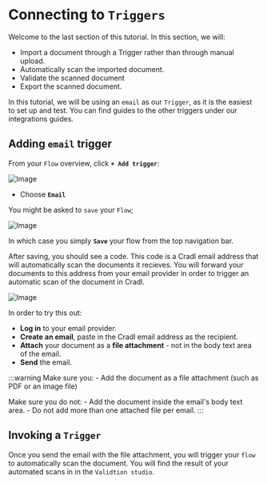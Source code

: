 # Connecting to `Triggers`
Welcome to the last section of this tutorial. In this section, we will:
- Import a document through a Trigger rather than through manual upload.
- Automatically scan the imported document.
- Validate the scanned document
- Export the scanned document. 

In this tutorial, we will be using an `email` as our `Trigger`, as it is the easiest to set up and test. You can find guides to the other triggers under our integrations guides. 

## Adding `email` trigger
From your `Flow` overview, click <span className="utils-admonition-success">**`+ Add trigger`**</span>:

![Image](../../static/img/triggers/triggers-selectTrigger.png)

- Choose <span className="utils-admonition-success">**`Email`**</span>

You might be asked to `save` your `Flow`; 

![Image](../../static/img/triggers/triggers-saveFlow.png)

In which case you simply <span className="utils-admonition-success">**`Save`**</span> your flow from the top navigation bar.

After saving, you should see a code. This code is a Cradl email address that will automatically scan the documents it recieves. You will forward your documents to this address from your email provider in order to trigger an automatic scan of the document in Cradl.

![Image](../../static/img/triggers/triggers-emailCode.png)


In order to try this out: 
 - **Log in** to your email provider.
 - **Create an email**, paste in the Cradl email address as the recipient.
 - **Attach** your document as a **file attachment** - not in the body text area of the email.
 - **Send** the email. 

 :::warning
 Make sure you:
    -  Add the document as a file attachment (such as PDF or an image file)

Make sure you do not:
    - Add the document inside the email's body text area.
    - Do not add more than one attached file per email. 
 :::

## Invoking a `Trigger`
Once you send the email with the file attachment, you will trigger your `flow` to automatically scan the document. You will find the result of your automated scans in in the `Validtion studio`.